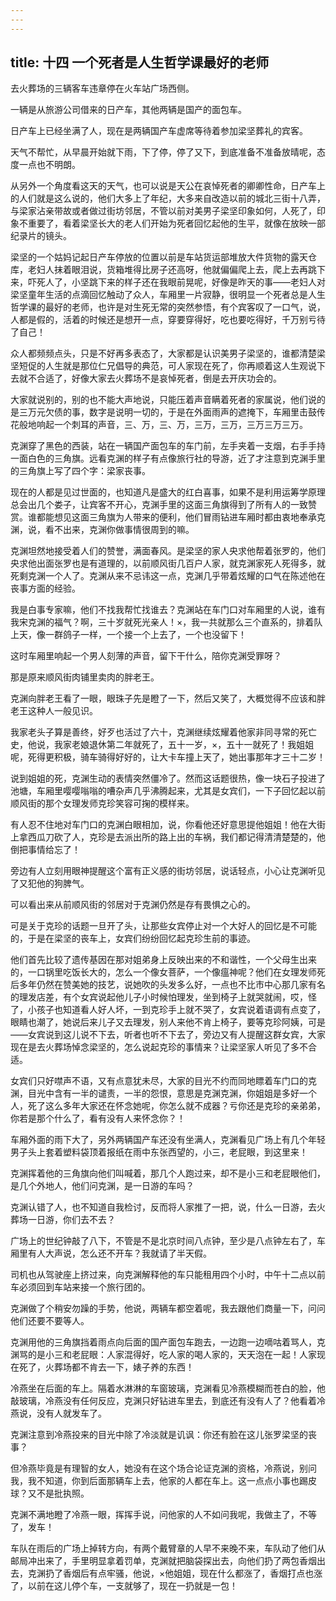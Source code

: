 ```yaml
---
---
---
```

title: 十四 一个死者是人生哲学课最好的老师
---




去火葬场的三辆客车违章停在火车站广场西侧。

一辆是从旅游公司借来的日产车，其他两辆是国产的面包车。

日产车上已经坐满了人，现在是两辆国产车虚席等待着参加梁坚葬礼的宾客。

天气不帮忙，从早晨开始就下雨，下了停，停了又下，到底准备不准备放晴呢，态度一点也不明朗。

从另外一个角度看这天的天气，也可以说是天公在哀悼死者的卿卿性命，日产车上的人们就是这么说的，他们大多上了年纪，大多来自改造以前的城北三街十八弄，与梁家沾亲带故或者做过街坊邻居，不管以前对美男子梁坚印象如何，人死了，印象不重要了，看着梁坚长大的老人们开始为死者回忆起他的生平，就像在放映一部纪录片的镜头。

梁坚的一个姑妈记起日产车停放的位置以前是车站货运部堆放大件货物的露天仓库，老妇人抹着眼泪说，货箱堆得比房子还高呀，他就偏偏爬上去，爬上去再跳下来，吓死人了，小坚跳下来的样子还在我眼前晃呢，好像是昨天的事——老妇人对梁坚童年生活的点滴回忆触动了众人，车厢里一片寂静，很明显一个死者总是人生哲学课的最好的老师，也许是对生死无常的突然参悟，有个宾客叹了一口气，说，人都是假的，活着的时候还是想开一点，穿要穿得好，吃也要吃得好，千万别亏待了自己！

众人都频频点头，只是不好再多表态了，大家都是认识美男子梁坚的，谁都清楚梁坚短促的人生就是那位仁兄倡导的典范，可人家现在死了，你再顺着这人生观说下去就不合适了，好像大家去火葬场不是哀悼死者，倒是去开庆功会的。

大家就说别的，别的也不能大声地说，只能压着声音瞒着死者的家属说，他们说的是三万元欠债的事，数字是说明一切的，于是在外面雨声的遮掩下，车厢里击鼓传花般地响起一个刺耳的声音，三、万，三、万，三万，三万，三万三万三万。

克渊穿了黑色的西装，站在一辆国产面包车的车门前，左手夹着一支烟，右手手持一面白色的三角旗。远看克渊的样子有点像旅行社的导游，近了才注意到克渊手里的三角旗上写了四个字：梁家丧事。

现在的人都是见过世面的，也知道凡是盛大的红白喜事，如果不是利用运筹学原理总会出几个娄子，让宾客不开心，克渊手里的这面三角旗得到了所有人的一致赞赏。谁都能想见这面三角旗为人带来的便利，他们冒雨钻进车厢时都由衷地奉承克渊，说，看不出来，克渊你做事情很周到的嘛。

克渊坦然地接受着人们的赞誉，满面春风。是梁坚的家人央求他帮着张罗的，他们央求他出面张罗也是有道理的，以前顺风街几百户人家，就克渊家死人死得多，就死剩克渊一个人了。克渊从来不忌讳这一点，克渊几乎带着炫耀的口气在陈述他在丧事方面的经验。

我是白事专家嘛，他们不找我帮忙找谁去？克渊站在车门口对车厢里的人说，谁有我宋克渊的福气？啊，三十岁就死光亲人！×，我一共就那么三个直系的，排着队上天，像一群鸽子一样，一个接一个上去了，一个也没留下！

这时车厢里响起一个男人刻薄的声音，留下干什么，陪你克渊受罪呀？

那是原来顺风街肉铺里卖肉的胖老王。

克渊向胖老王看了一眼，眼珠子先是瞪了一下，然后又笑了，大概觉得不应该和胖老王这种人一般见识。

我家老头子算是善终，好歹也活过了六十，克渊继续炫耀着他家非同寻常的死亡史，他说，我家老娘退休第二年就死了，五十一岁，×，五十一就死了！我姐姐呢，死得更积极，骑车骑得好好的，让大卡车撞上天了，她出事那年才三十二岁！

说到姐姐的死，克渊生动的表情突然僵冷了。然而这话题很热，像一块石子投进了池塘，车厢里嘤嘤嗡嗡的嘈杂声几乎沸腾起来，尤其是女宾们，一下子回忆起以前顺风街的那个女理发师克珍笑容可掬的模样来。

有人忍不住地对车门口的克渊白眼相加，说，你看他还好意思提他姐姐！他在大街上拿西瓜刀砍了人，克珍是去派出所的路上出的车祸，我们都记得清清楚楚的，他倒把事情给忘了！

旁边有人立刻用眼神提醒这个富有正义感的街坊邻居，说话轻点，小心让克渊听见了又犯他的狗脾气。

可以看出来从前顺风街的邻居对于克渊仍然是存有畏惧之心的。

可是关于克珍的话题一旦开了头，让那些女宾停止对一个大好人的回忆是不可能的，于是在梁坚的丧车上，女宾们纷纷回忆起克珍生前的事迹。

他们首先比较了遗传基因在那对姐弟身上反映出来的不和谐性，一个父母生出来的，一口锅里吃饭长大的，怎么一个像女菩萨，一个像瘟神呢？他们在女理发师死后多年仍然在赞美她的技艺，说她吹的头发多么好，一点也不比市中心那几家有名的理发店差，有个女宾说起他儿子小时候怕理发，坐到椅子上就哭就闹，哎，怪了，小孩子也知道看人好人坏，一到克珍手上就不哭了，女宾说着语调有点变了，眼睛也潮了，她说后来儿子又去理发，别人来他不肯上椅子，要等克珍阿姨，可是——女宾说到这儿说不下去，听者也听不下去了，旁边又有人提醒这群女宾，大家现在是去火葬场悼念梁坚的，怎么说起克珍的事情来？让梁坚家人听见了多不合适。

女宾们只好噤声不语，又有点意犹未尽，大家的目光不约而同地瞟着车门口的克渊，目光中含有一半的谴责，一半的怨恨，意思是克渊克渊，你姐姐是多好一个人，死了这么多年大家还在怀念她呢，你怎么就不成器？亏你还是克珍的亲弟弟，你若是那个什么了，看有没有人来怀念你？！

车厢外面的雨下大了，另外两辆国产车还没有坐满人，克渊看见广场上有几个年轻男子头上套着塑料袋顶着报纸在雨中东张西望的，小三，老屁眼，到这里来！

克渊挥着他的三角旗向他们叫喊着，那几个人跑过来，却不是小三和老屁眼他们，是几个外地人，他们问克渊，是一日游的车吗？

克渊认错了人，也不知道自我检讨，反而将人家推了一把，说，什么一日游，去火葬场一日游，你们去不去？

广场上的世纪钟敲了八下，不管是不是北京时间八点钟，至少是八点钟左右了，车厢里有人大声说，怎么还不开车？我就请了半天假。

司机也从驾驶座上挤过来，向克渊解释他的车只能租用四个小时，中午十二点以前车必须回到车站来接一个旅行团的。

克渊做了个稍安勿躁的手势，他说，两辆车都空着呢，我去跟他们商量一下，问问他们还要不要等人。

克渊用他的三角旗挡着雨点向后面的国产面包车跑去，一边跑一边嘀咕着骂人，克渊骂的是小三和老屁眼：人家混得好，吃人家的喝人家的，天天泡在一起！人家现在死了，火葬场都不肯去一下，婊子养的东西！

冷燕坐在后面的车上。隔着水淋淋的车窗玻璃，克渊看见冷燕模糊而苍白的脸，他敲玻璃，冷燕没有任何反应，克渊只好钻进车里去，到底还有没有人了？他看着冷燕说，没有人就发车了。

克渊注意到冷燕投来的目光中除了冷淡就是讥讽：你还有脸在这儿张罗梁坚的丧事？

但冷燕毕竟是有理智的女人，她没有在这个场合论证克渊的资格，冷燕说，别问我，我不知道，你到后面那辆车上去，他家的人都在车上。这一点点小事也踢皮球？又不是批执照。

克渊不满地瞪了冷燕一眼，挥挥手说，问他家的人不如问我呢，我做主了，不等了，发车！

车队在雨后的广场上掉转方向，有两个戴臂章的人早不来晚不来，车队动了他们从邮局冲出来了，手里明显拿着罚单，克渊就把脑袋探出去，向他们扔了两包香烟出去，克渊扔了香烟后有点牢骚，他说，×他姐姐，现在什么都涨了，香烟打点也涨了，以前在这儿停个车，一支就够了，现在一扔就是一包！